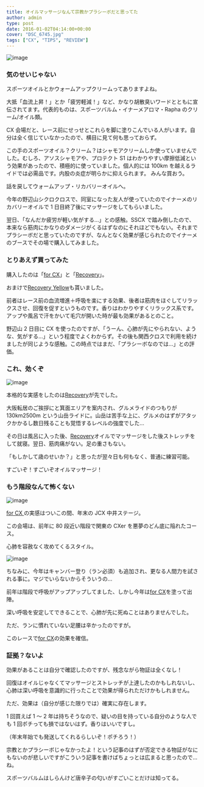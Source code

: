 ---
title: オイルマッサージなんて宗教かプラシーボだと思ってた
author: admin
type: post
date: 2016-01-02T04:14:00+00:00
cover: "DSC_6745.jpg"
tags: ["CX", "TIPS", "REVIEW"]
---

![image](./DSC_6888.jpg)

### 気のせいじゃない

スポーツオイルとかウォームアップクリームってありますよね。

大抵「血流上昇！」とか「疲労軽減！」など、かなり胡散臭いワードとともに宣伝されてます。代表的ものは、スポーツバルム・イナーメアロマ・Rapha のクリーム/オイル類。

CX 会場だと、レース前にせっせとこれらを脚に塗りこんでいる人がいます。自分は全く信じていなかったので、横目に見て何も思っておらず。

この手のスポーツオイル？クリーム？はシャモアクリームしか使っていませんでした。むしろ、アソスシャモアや、プロテクト S1 はわかりやすい摩擦低減という効果があったので、積極的に使っていました。個人的には 100km を越えるライドでは必需品です。内股の炎症が明らかに抑えられます。
みんな買おう。

<LinkBox isAmazonLink url="https://www.amazon.co.jp/dp/B078JZT99T/" />

話を戻してウォームアップ・リカバリーオイルへ。

今年の野辺山シクロクロスで、同室になった友人が使っていたのでイナーメのリカバリーオイルで 1 日目終了後にマッサージをしてもらいました。

翌日、「なんだか疲労が軽い気がする…」との感触。SSCX で踏み倒したので、本来なら筋肉にかなりのダメージがくるはずなのにそれほどでもない。それまでプラシーボだと思っていたのですが、なんとなく効果が感じられたのでイナーメのブースでその場で購入してみました。

### とりあえず買ってみた

購入したのは「<a rel="nofollow" href="http://www.amazon.co.jp/gp/product/B019FM9L94/ref=as_li_ss_tl?ie=UTF8&#038;camp=247&#038;creative=7399&#038;creativeASIN=B019FM9L94&#038;linkCode=as2&#038;tag=gensobunya-22">for CX</a>」と「<a rel="nofollow" href="http://www.amazon.co.jp/gp/product/B00H4ZTOZ6/ref=as_li_ss_tl?ie=UTF8&#038;camp=247&#038;creative=7399&#038;creativeASIN=B00H4ZTOZ6&#038;linkCode=as2&#038;tag=gensobunya-22">Recovery</a>」。

おまけで<a rel="nofollow" href="http://www.amazon.co.jp/gp/product/B00H7WLTP4/ref=as_li_ss_tl?ie=UTF8&#038;camp=247&#038;creative=7399&#038;creativeASIN=B00H7WLTP4&#038;linkCode=as2&#038;tag=gensobunya-22">Recovery Yellow</a>も貰いました。

前者はレース前の血流増進＋呼吸を楽にする効果、後者は筋肉をほぐしてリラックスさせ、回復を促すというものです。香りはわかりやすくリラックス系です。アップや風呂で汗をかいて毛穴が開いた時が最も効果があるとのこと。

野辺山 2 日目に CX を使ったのですが、「うーん、心肺が先にやられない、ような、気がする…」という程度でよくわからず。その後も関西クロスで利用を続けましたが同じような感触。この時点ではまだ、「プラシーボなのでは…」との評価。

### これ、効くぞ

![image](./DSC_6745.jpg)

本格的な実感をしたのは<a rel="nofollow" href="https://amzn.to/2XhMqtX">Recovery</a>が先でした。

大阪転居のご挨拶にと箕面エリアを案内され、グルメライドのつもりが 130km2500m という山岳ライドに。山岳は苦手な上に、グルメのはずがアタックかかるし数日残ることも覚悟するレベルの強度でした…

その日は風呂に入った後、<a rel="nofollow" href="https://amzn.to/2XhMqtX">Recovery</a>オイルでマッサージをした後ストレッチをして就寝。翌日、筋肉痛がない。足の重さもない。

「もしかして歳のせいか？」と思ったが翌々日も何もなく、普通に練習可能。

すごいぞ！すごいぞオイルマッサージ！

### もう階段なんて怖くない

![image](./IMG_20150112_091114.jpg)

<a rel="nofollow" href="https://amzn.to/2UEbnmy">
  for CX
</a>
の実感はついこの間、年末の JCX 中井ステージ。

この会場は、前年に 80 段近い階段で関東の CXer を悪夢のどん底に陥れたコース。

心肺を容赦なく攻めてくるスタイル。

![image](./DSC_6845.jpg)

ちなみに、今年はキャンバー登り（ラン必須）も追加され、更なる人間力を試される事に。マジでいらないからそういうの…

前年は階段で呼吸がアップアップしてました、しかし今年は<a rel="nofollow" href="https://amzn.to/2UEbnmy">for CX</a>を塗って出陣。

深い呼吸を安定してできることで、心肺が先に死ぬことはありませんでした。

ただ、ランに慣れていない足腰は辛かったのですが。

このレースで<a rel="nofollow" href="https://amzn.to/2UEbnmy">for CX</a>の効果を確信。

### 証拠？ないよ

効果があることは自分で確認したのですが、残念ながら物証は全くなし！

回復はオイルじゃなくてマッサージとストレッチが上達したのかもしれないし、心肺は深い呼吸を意識的に行ったことで効果が得られただけかもしれません。

ただ、効果は（自分が感じた限りでは）確実に存在します。

1 回買えば 1 ～ 2 年は持ちそうなので、疑いの目を持っている自分のような人でも 1 回ポチっても損ではないはず。香りはいいですし。

（年末年始でも発送してくれるらしいぞ！ポチろう！）

宗教とかプラシーボじゃなかったよ！という記事のはずが否定できる物証がなにもないのが悲しいですがこういう記事を書けばちょっとは広まると思ったので…ね。

スポーツバルムはしらんけど唐辛子の匂いがすごいことだけは知ってる。

<LinkBox isAmazonLink url="https://www.amazon.co.jp/dp/B00H4ZTQD6/" />
